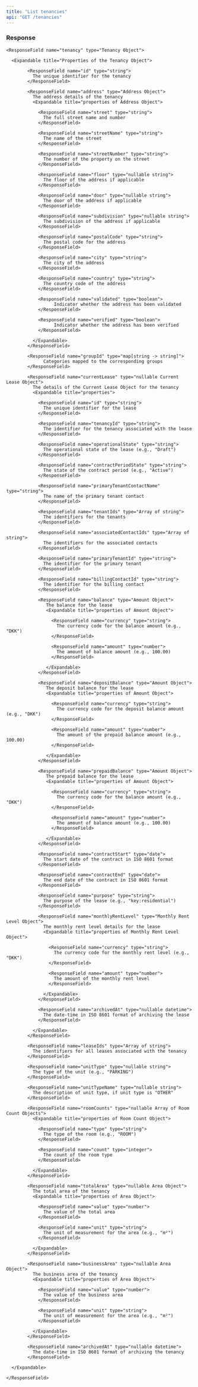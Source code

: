 ```yaml
---
title: "List tenancies"
api: "GET /tenancies"
---
```


### Response

<ResponseField name="tenancies" type="Array of Tenancy Objects">

  <Expandable title="properties of Tenancy Object">

    <ResponseField name="tenancy" type="Tenancy Object">

      <Expandable title="Properties of the Tenancy Object">

            <ResponseField name="id" type="string">
              The unique identifier for the tenancy
            </ResponseField>

            <ResponseField name="address" type="Address Object">
              The address details of the tenancy
              <Expandable title="properties of Address Object">

                <ResponseField name="street" type="string">
                  The full street name and number
                </ResponseField>

                <ResponseField name="streetName" type="string">
                  The name of the street
                </ResponseField>

                <ResponseField name="streetNumber" type="string">
                  The number of the property on the street
                </ResponseField>

                <ResponseField name="floor" type="nullable string">
                  The floor of the address if applicable
                </ResponseField>

                <ResponseField name="door" type="nullable string">
                  The door of the address if applicable
                </ResponseField>

                <ResponseField name="subdivision" type="nullable string">
                  The subdivision of the address if applicable
                </ResponseField>

                <ResponseField name="postalCode" type="string">
                  The postal code for the address
                </ResponseField>

                <ResponseField name="city" type="string">
                  The city of the address
                </ResponseField>

                <ResponseField name="country" type="string">
                  The country code of the address
                </ResponseField>

                <ResponseField name="validated" type="boolean">
                      Indicator whether the address has been validated
                </ResponseField>

                <ResponseField name="verified" type="boolean">
                      Indicator whether the address has been verified
                </ResponseField>

              </Expandable>
            </ResponseField>

            <ResponseField name="groupId" type="map[string -> string]">
                  Categories mapped to the corresponding groups
            </ResponseField>

            <ResponseField name="currentLease" type="nullable Current Lease Object">
              The details of the Current Lease Object for the tenancy
              <Expandable title="properties">

                <ResponseField name="id" type="string">
                  The unique identifier for the lease
                </ResponseField>

                <ResponseField name="tenancyId" type="string">
                  The identifier for the tenancy associated with the lease
                </ResponseField>

                <ResponseField name="operationalState" type="string">
                  The operational state of the lease (e.g., "Draft")
                </ResponseField>

                <ResponseField name="contractPeriodState" type="string">
                  The state of the contract period (e.g., "Active")
                </ResponseField>

                <ResponseField name="primaryTenantContactName" type="string">
                  The name of the primary tenant contact
                </ResponseField>

                <ResponseField name="tenantIds" type="Array of string">
                  The identifiers for the tenants
                </ResponseField>

                <ResponseField name="associatedContactIds" type="Array of string">
                  The identifiers for the associated contacts
                </ResponseField>

                <ResponseField name="primaryTenantId" type="string">
                  The identifier for the primary tenant
                </ResponseField>

                <ResponseField name="billingContactId" type="string">
                  The identifier for the billing contact
                </ResponseField>

                <ResponseField name="balance" type="Amount Object">
                   The balance for the lease
                   <Expandable title="properties of Amount Object">

                     <ResponseField name="currency" type="string">
                       The currency code for the balance amount (e.g., "DKK")
                     </ResponseField>

                     <ResponseField name="amount" type="number">
                       The amount of balance amount (e.g., 100.00)
                     </ResponseField>

                   </Expandable>
                </ResponseField>

                <ResponseField name="depositBalance" type="Amount Object">
                   The deposit balance for the lease
                   <Expandable title="properties of Amount Object">

                     <ResponseField name="currency" type="string">
                       The currency code for the deposit balance amount (e.g., "DKK")
                     </ResponseField>

                     <ResponseField name="amount" type="number">
                       The amount of the prepaid balance amount (e.g., 100.00)
                     </ResponseField>

                   </Expandable>
                </ResponseField>

                <ResponseField name="prepaidBalance" type="Amount Object">
                   The prepaid balance for the lease
                   <Expandable title="properties of Amount Object">

                     <ResponseField name="currency" type="string">
                       The currency code for the balance amount (e.g., "DKK")
                     </ResponseField>

                     <ResponseField name="amount" type="number">
                       The amount of balance amount (e.g., 100.00)
                     </ResponseField>

                   </Expandable>
                </ResponseField>

                <ResponseField name="contractStart" type="date">
                  The start date of the contract in ISO 8601 format
                </ResponseField>

                <ResponseField name="contractEnd" type="date">
                  The end date of the contract in ISO 8601 format
                </ResponseField>

                <ResponseField name="purpose" type="string">
                  The purpose of the lease (e.g., "key:residential")
                </ResponseField>

                <ResponseField name="monthlyRentLevel" type="Monthly Rent Level Object">
                  The monthly rent level details for the lease
                  <Expandable title="properties of Monthly Rent Level Object">

                    <ResponseField name="currency" type="string">
                      The currency code for the monthly rent level (e.g., "DKK")
                    </ResponseField>

                    <ResponseField name="amount" type="number">
                      The amount of the monthly rent level
                    </ResponseField>

                  </Expandable>
                </ResponseField>

                <ResponseField name="archivedAt" type="nullable datetime">
                  The date-time in ISO 8601 format of archiving the lease
                </ResponseField>

              </Expandable>
            </ResponseField>

            <ResponseField name="leaseIds" type="Array of string">
              The identifiers for all leases associated with the tenancy
            </ResponseField>

            <ResponseField name="unitType" type="nullable string">
              The type of the unit (e.g., "PARKING")
            </ResponseField>

            <ResponseField name="unitTypeName" type="nullable string">
              The description of unit type, if unit type is "OTHER"
            </ResponseField>

            <ResponseField name="roomCounts" type="nullable Array of Room Count Objects">
              <Expandable title="properties of Room Count Object">

                <ResponseField name="type" type="string">
                  The type of the room (e.g., "ROOM")
                </ResponseField>

                <ResponseField name="count" type="integer">
                  The count of the room type
                </ResponseField>

              </Expandable>
            </ResponseField>

            <ResponseField name="totalArea" type="nullable Area Object">
              The total area of the tenancy
              <Expandable title="properties of Area Object">

                <ResponseField name="value" type="number">
                  The value of the total area
                </ResponseField>

                <ResponseField name="unit" type="string">
                  The unit of measurement for the area (e.g., "m²")
                </ResponseField>

              </Expandable>
            </ResponseField>

            <ResponseField name="businessArea" type="nullable Area Object">
              The business area of the tenancy
              <Expandable title="properties of Area Object">

                <ResponseField name="value" type="number">
                  The value of the business area
                </ResponseField>

                <ResponseField name="unit" type="string">
                  The unit of measurement for the area (e.g., "m²")
                </ResponseField>

              </Expandable>
            </ResponseField>

            <ResponseField name="archivedAt" type="nullable datetime">
              The date-time in ISO 8601 format of archiving the tenancy
            </ResponseField>

      </Expandable>

    </ResponseField>

  </Expandable>

</ResponseField>

